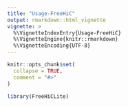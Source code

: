 ```yaml
---
title: "Usage-FreeHiC"
output: rmarkdown::html_vignette
vignette: >
  %\VignetteIndexEntry{Usage-FreeHiC}
  %\VignetteEngine{knitr::rmarkdown}
  %\VignetteEncoding{UTF-8}
---
```


```r
knitr::opts_chunk$set(
  collapse = TRUE,
  comment = "#>"
)
```

```r
library(FreeHiCLite)
```
